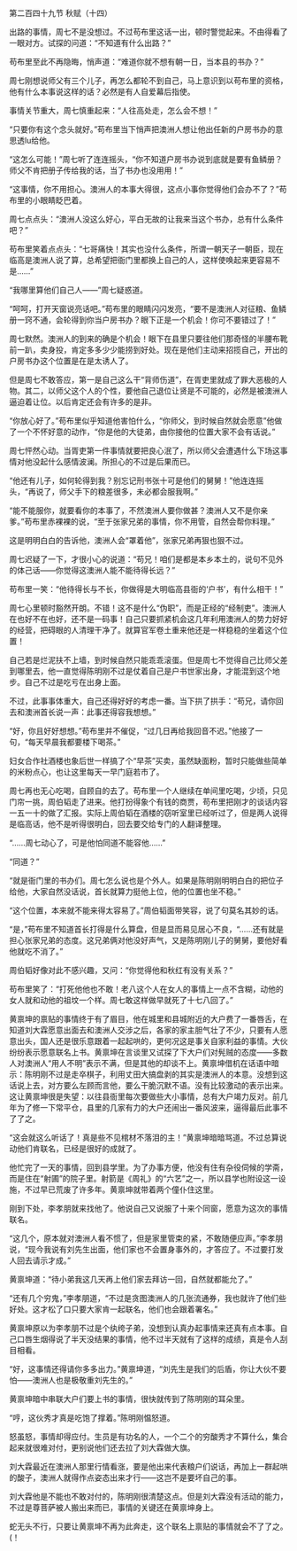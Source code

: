 

第二百四十九节 秋赋（十四）

出路的事情，周七不是没想过。不过苟布里这话一出，顿时警觉起来。不由得看了一眼对方。试探的问道：“不知道有什么出路？”

苟布里至此不再隐晦，悄声道：“难道你就不想有朝一日，当本县的书办？”

周七刚想说师父有三个儿子，再怎么都轮不到自己，马上意识到以苟布里的资格，他有什么本事说这样的话？必然是有人自爱幕后指使。

事情关节重大，周七慎重起来：“人往高处走，怎么会不想！”

“只要你有这个念头就好。”苟布里当下悄声把澳洲人想让他出任新的户房书办的意思透lu给他。

“这怎么可能！”周七听了连连摇头，“你不知道户房书办说到底就是要有鱼鳞册？师父不肯把册子传给我的话，当了书办也没用用！”

“这事情，你不用担心。澳洲人的本事大得很，这点小事你觉得他们会办不了？”苟布里的小眼睛眨巴着。

周七点点头：“澳洲人没这么好心，平白无故的让我来当这个书办，总有什么条件吧？”

苟布里笑着点点头：“七哥痛快！其实也没什么条件，所谓一朝天子一朝臣，现在临高是澳洲人说了算，总希望把衙门里都换上自己的人，这样使唤起来更容易不是……”

“我哪里算他们自己人――”周七疑惑道。

“呵呵，打开天窗说亮话吧。”苟布里的眼睛闪闪发亮，“要不是澳洲人对征粮、鱼鳞册一窍不通，会轮得到你当户房书办？眼下正是一个机会！你可不要错过了！”

周七默然。澳洲人的到来的确是个机会！眼下在县里只要往他们那奇怪的半腰布靴前一趴，卖身投，肯定多多少少能捞到好处。现在是他们主动来招揽自己，开出的户房书办这个位置是在是太诱人了。

但是周七不敢答应，第一是自己这么干“背师伤道”，在胥吏里就成了罪大恶极的人物。其二，以师父这个人的个性，要他自己退位让贤是不可能的，必然是被澳洲人逼迫着让位。以后肯定还会有许多的是非。

“你放心好了。”苟布里似乎知道他害怕什么，“你师父，到时候自然就会愿意”他做了一个不怀好意的动作，“你是他的大徒弟，由你接他的位置大家不会有话说。”

周七怦然心动。当胥吏第一件事情就要把良心泯了，所以师父会遭遇什么下场这事情对他没起什么感情波澜。所担心的不过是后果而已。

“他还有儿子，如何轮得到我？别忘记刑书张十可是他们的舅舅！”他连连摇头，“再说了，师父手下的粮差很多，未必都会服我啊。”

“能不能服你，就要看你的本事了，不然澳洲人要你做甚？澳洲人又不是你亲爹。”苟布里赤裸裸的说，“至于张家兄弟的事情，你不用管，自然会帮你料理。”

这是明明白白的告诉他，澳洲人会“罩着他”，张家兄弟再狠也狠不过。

周七迟疑了一下，才很小心的说道：“苟兄！咱们是都是本乡本土的，说句不见外的体己话――你觉得这澳洲人能不能待得长远？”

苟布里一笑：“他待得长与不长，你做得是大明临高县衙的‘户书’，有什么相干！”

周七心里顿时豁然开朗。不错！这不是什么“伪职”，而是正经的“经制吏”。澳洲人在也好不在也好，还不是一码事！自己只要抓紧机会这几年利用澳洲人的势力好好的经营，把碍眼的人清理干净了。就算官军卷土重来他还是一样稳稳的坐着这个位置！

自己若是烂泥扶不上墙，到时候自然只能乖乖滚蛋。但是周七不觉得自己比师父差到哪里去，他一直觉得陈明刚不过是仗着自己是户书世家出身，才能混到这个地步。自己不过是吃亏在出身上面。

不过，此事事体重大，自己还得好好的考虑一番。当下拱了拱手：“苟兄，请你回去和澳洲首长说一声：此事还得容我想想。”

“好，你且好好想想。”苟布里并不催促，“过几日再给我回音不迟。”他接了一句，“每天早晨我都要楼下喝茶。”

妇女合作社酒楼也象后世一样搞了个“早茶”买卖，虽然缺面粉，暂时只能做些简单的米粉点心，也让这里每天一早门庭若市了。

周七再也无心吃喝，自顾自的去了。苟布里一个人继续在单间里吃喝，少顷，只见门帘一挑，周伯韬走了进来。他打扮得象个有钱的商贾，苟布里把刚才的谈话内容一五一十的做了汇报。实际上周伯韬在酒楼的窃听室里已经听过了，但是两人说得是临高话，他不是听得很明白，回去要交给专门的人翻译整理。

“……周七动心了，可是他怕同道不能容他……”

“同道？”

“就是衙门里的书办们。周七怎么说也是个外人。如果是陈明刚明明白白的把位子给他，大家自然没话说，首长就算力挺他上位，他的位置也坐不稳。”

“这个位置，本来就不能来得太容易了。”周伯韬面带笑容，说了句莫名其妙的话。

“是，”苟布里不知道首长打得是什么算盘，但是显而易见居心不良，“……还有就是担心张家兄弟的态度。这兄弟俩对他没好声气，又是陈明刚儿子的舅舅，要他好看他就吃不消了。”

周伯韬好像对此不感兴趣，又问：“你觉得他和秋红有没有关系？”

苟布里笑了：“打死他他也不敢！老八这个人在女人的事情上一点不含糊，动他的女人就和动他的祖坟一个样。周七敢这样做早就死了十七八回了。”

黄禀坤的禀贴的事情终于有了眉目，他在城里和县城附近的大户费了一番唇舌，在知道刘大霖愿意出面去和澳洲人交涉之后，各家的家主胆气壮了不少，只要有人愿意出头，国人还是很乐意跟着一起起哄的，更何况这是事关自家利益的事情。大伙纷纷表示愿意联名上书。黄禀坤在言谈里又试探了下大户们对髡贼的态度――多数人对澳洲人“用人不明”表示不满，但是其他的却谈不上。黄禀坤借机在话语中暗示：陈明刚不过是走卒棋子，利用丈田大搞盘剥的其实是澳洲人的本意。没想到这话说上去，对方要么左顾而言他，要么干脆沉默不语。没有比较激动的表示出来。这让黄禀坤很是失望：以往县衙里每次要做些大小事情，总有大户竭力反对。前几年为了修一下常平仓，县里的几家有力的大户还闹出一番风波来，逼得最后此事不了了之。

“这会就这么听话了！真是些不见棺材不落泪的主！”黄禀坤暗暗骂道。不过总算说动他们肯联名，已经是很好的成就了。

他忙完了一天的事情，回到县学里。为了办事方便，他没有住有杂役伺候的学斋，而是住在“射圃”的院子里。射箭是《周礼》的“六艺”之一，所以县学也附设这一设施，不过早已荒废了许多年。黄禀坤就带着两个僮仆住这里。

刚到下处，李孝朋就来找他了。他说自己又说服了十来个同窗，愿意为这次的事情联名。

“这几个，原本就对澳洲人看不惯了，但是家里管束的紧，不敢随便应声。”李孝朋说，“现今我说有刘先生出面，他们家也不会置身事外的，才答应了。不过要打发人回去请示才成。”

黄禀坤道：“待小弟我这几天再上他们家去拜访一回，自然就都能允了。”

“还有几个穷鬼，”李孝朋道，“不过是贪图澳洲人的几张流通券，我也就许了他们些好处。这才松了口只要大家肯一起联名，他们也会跟着署名。”

黄禀坤原以为李孝朋不过是个纨绔子弟，没想到认真办起事情来还真有点本事。自己口唇生烟得说了半天没结果的事情，他不过半天就有了这样的成绩，真是令人刮目相看。

“好，这事情还得请你多多出力。”黄禀坤道，“刘先生是我们的后盾，你让大伙不要怕――澳洲人也是极敬重刘先生的。”

黄禀坤暗中串联大户们要上书的事情，很快就传到了陈明刚的耳朵里。

“哼，这伙秀才真是吃饱了撑着。”陈明刚愠怒道。

怒虽怒，事情却得应付。生员是有功名的人，一个二个的穷酸秀才不算什么，集合起来就很难对付，更别说他们还去拉了刘大霖做大旗。

刘大霖最近在澳洲人那里行情看涨，要是他出来代表粮户们说话，再加上一群起哄的酸子，澳洲人就得作点姿态出来才行――这岂不是要坏自己的事。

刘大霖他是不能也不敢对付的，陈明刚很清楚这点。但是刘大霖没有活动的能力，不过是尊菩萨被人搬出来而已，事情的关键还在黄禀坤身上。

蛇无头不行，只要让黄禀坤不再为此奔走，这个联名上禀贴的事情就会不了了之。(！

